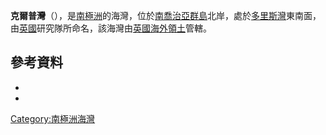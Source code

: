 {{coord|54|27|S|36|7|W|source:GNIS|display=title}}

'''克爾普灣'''（{{lang-en|Kelp Bay}}），是[[南極洲|南極洲]]的海灣，位於[[南喬治亞群島|南喬治亞群島]]北岸，處於[[多里斯灣|多里斯灣]]東南面，由[[英國|英國]]研究隊所命名，該海灣由[[英國海外領土|英國海外領土]]管轄。

==參考資料==
*{{cite gnis | type = antarid | id = 7830| name = Kelp Bay | accessdate = 2013-04-17}}
*{{usgs-gazetteer|id=7830}}

{{Antarctica-geo-stub}}
[[Category:南極洲海灣|Category:南極洲海灣]]